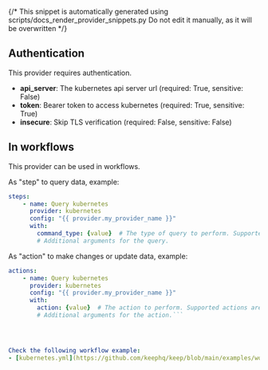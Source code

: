{/* This snippet is automatically generated using scripts/docs_render_provider_snippets.py 
Do not edit it manually, as it will be overwritten */}

## Authentication
This provider requires authentication.
- **api_server**: The kubernetes api server url (required: True, sensitive: False)
- **token**: Bearer token to access kubernetes (required: True, sensitive: True)
- **insecure**: Skip TLS verification (required: False, sensitive: False)


## In workflows

This provider can be used in workflows.


As "step" to query data, example:
```yaml
steps:
    - name: Query kubernetes
      provider: kubernetes
      config: "{{ provider.my_provider_name }}"
      with:
        command_type: {value}  # The type of query to perform. Supported queries are get_logs, get_events, get_pods, get_node_pressure, and get_pvc.
        # Additional arguments for the query.
```


As "action" to make changes or update data, example:
```yaml
actions:
    - name: Query kubernetes
      provider: kubernetes
      config: "{{ provider.my_provider_name }}"
      with:
        action: {value}  # The action to perform. Supported actions are rollout_restart and restart_pod.
        # Additional arguments for the action.```




Check the following workflow example:
- [kubernetes.yml](https://github.com/keephq/keep/blob/main/examples/workflows/kubernetes.yml)
